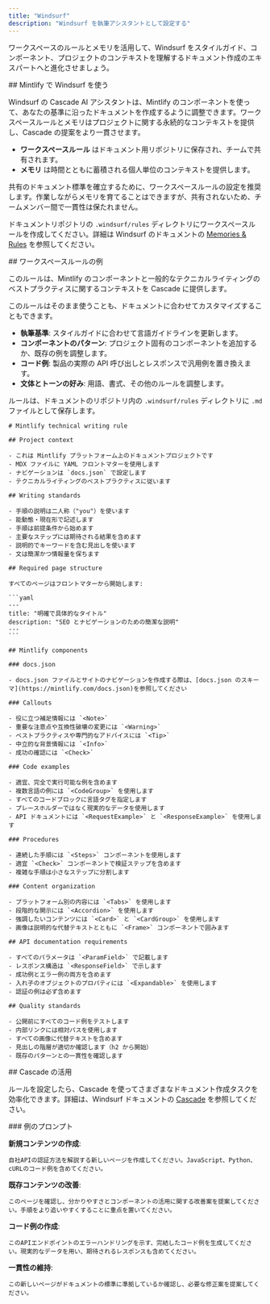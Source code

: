 ```yaml
---
title: "Windsurf"
description: "Windsurf を執筆アシスタントとして設定する"
---
```


ワークスペースのルールとメモリを活用して、Windsurf をスタイルガイド、コンポーネント、プロジェクトのコンテキストを理解するドキュメント作成のエキスパートへと進化させましょう。

<div id="using-windsurf-with-mintlify">
  ## Mintlify で Windsurf を使う
</div>

Windsurf の Cascade AI アシスタントは、Mintlify のコンポーネントを使って、あなたの基準に沿ったドキュメントを作成するように調整できます。ワークスペースルールとメモリはプロジェクトに関する永続的なコンテキストを提供し、Cascade の提案をより一貫させます。

* **ワークスペースルール** はドキュメント用リポジトリに保存され、チームで共有されます。
* **メモリ** は時間とともに蓄積される個人単位のコンテキストを提供します。

共有のドキュメント標準を確立するために、ワークスペースルールの設定を推奨します。作業しながらメモリを育てることはできますが、共有されないため、チームメンバー間で一貫性は保たれません。

ドキュメントリポジトリの `.windsurf/rules` ディレクトリにワークスペースルールを作成してください。詳細は Windsurf のドキュメントの [Memories & Rules](https://docs.windsurf.com/windsurf/cascade/memories) を参照してください。

<div id="example-workspace-rule">
  ## ワークスペースルールの例
</div>

このルールは、Mintlify のコンポーネントと一般的なテクニカルライティングのベストプラクティスに関するコンテキストを Cascade に提供します。

このルールはそのまま使うことも、ドキュメントに合わせてカスタマイズすることもできます。

* **執筆基準**: スタイルガイドに合わせて言語ガイドラインを更新します。
* **コンポーネントのパターン**: プロジェクト固有のコンポーネントを追加するか、既存の例を調整します。
* **コード例**: 製品の実際の API 呼び出しとレスポンスで汎用例を置き換えます。
* **文体とトーンの好み**: 用語、書式、その他のルールを調整します。

ルールは、ドキュメントのリポジトリ内の `.windsurf/rules` ディレクトリに `.md` ファイルとして保存します。

````mdx
# Mintlify technical writing rule

## Project context

- これは Mintlify プラットフォーム上のドキュメントプロジェクトです
- MDX ファイルに YAML フロントマターを使用します  
- ナビゲーションは `docs.json` で設定します
- テクニカルライティングのベストプラクティスに従います

## Writing standards

- 手順の説明は二人称（"you"）を使います
- 能動態・現在形で記述します
- 手順は前提条件から始めます
- 主要なステップには期待される結果を含めます
- 説明的でキーワードを含む見出しを使います
- 文は簡潔かつ情報量を保ちます

## Required page structure

すべてのページはフロントマターから開始します:

```yaml
---
title: "明確で具体的なタイトル"
description: "SEO とナビゲーションのための簡潔な説明"
---
```

## Mintlify components

### docs.json

- docs.json ファイルとサイトのナビゲーションを作成する際は、[docs.json のスキーマ](https://mintlify.com/docs.json)を参照してください

### Callouts

- 役に立つ補足情報には `<Note>`
- 重要な注意点や互換性破壊の変更には `<Warning>`
- ベストプラクティスや専門的なアドバイスには `<Tip>`  
- 中立的な背景情報には `<Info>`
- 成功の確認には `<Check>`

### Code examples

- 適宜、完全で実行可能な例を含めます
- 複数言語の例には `<CodeGroup>` を使用します
- すべてのコードブロックに言語タグを指定します
- プレースホルダーではなく現実的なデータを使用します
- API ドキュメントには `<RequestExample>` と `<ResponseExample>` を使用します

### Procedures

- 連続した手順には `<Steps>` コンポーネントを使用します
- 適宜 `<Check>` コンポーネントで検証ステップを含めます
- 複雑な手順は小さなステップに分割します

### Content organization

- プラットフォーム別の内容には `<Tabs>` を使用します
- 段階的な開示には `<Accordion>` を使用します
- 強調したいコンテンツには `<Card>` と `<CardGroup>` を使用します
- 画像は説明的な代替テキストとともに `<Frame>` コンポーネントで囲みます

## API documentation requirements

- すべてのパラメータは `<ParamField>` で記載します
- レスポンス構造は `<ResponseField>` で示します
- 成功例とエラー例の両方を含めます
- 入れ子のオブジェクトのプロパティには `<Expandable>` を使用します
- 認証の例は必ず含めます

## Quality standards

- 公開前にすべてのコード例をテストします
- 内部リンクには相対パスを使用します
- すべての画像に代替テキストを含めます
- 見出しの階層が適切か確認します（h2 から開始）
- 既存のパターンとの一貫性を確認します
````

<div id="working-with-cascade">
  ## Cascade の活用
</div>

ルールを設定したら、Cascade を使ってさまざまなドキュメント作成タスクを効率化できます。詳細は、Windsurf ドキュメントの [Cascade](https://docs.windsurf.com/windsurf/cascade) を参照してください。

<div id="example-prompts">
  ### 例のプロンプト
</div>

**新規コンテンツの作成**:

```text wrap
自社APIの認証方法を解説する新しいページを作成してください。JavaScript、Python、cURLのコード例を含めてください。
```

**既存コンテンツの改善**:

```text wrap
このページを確認し、分かりやすさとコンポーネントの活用に関する改善案を提案してください。手順をより追いやすくすることに重点を置いてください。
```

**コード例の作成**:

```text wrap
このAPIエンドポイントのエラーハンドリングを示す、完結したコード例を生成してください。現実的なデータを用い、期待されるレスポンスも含めてください。
```

**一貫性の維持**:

```text wrap
この新しいページがドキュメントの標準に準拠しているか確認し、必要な修正案を提案してください。
```
